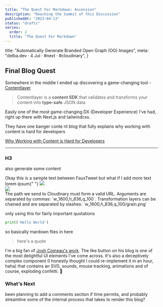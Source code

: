 ```yaml
---
title: "The Quest For Markdown: Ascension"
description: "Reaching the Summit of this Discussion"
publishedAt: "2023-04-13"
status: "drafts"
series:
  order: 2
  title: "The Quest For Markdown"
---
```



  title: "Automatically Generate Branded Open Graph (OG) Images",
  meta: "delba.dev · 4 Jul · #next · #cloudinary",
}


## Final Blog Quest

Somewhere in the middle I ended up discovering a game-changing tool - [Contentlayer](https://www.contentlayer.dev/)

> Contentlayer is a **content SDK** that validates and transforms your content into **type-safe** JSON data

Easily one of the most game-changing DX (Developer Experience) I've had, right up there with Next.js and tailwindcss.

They have one banger conte nt blog that fully explains why working with content is hard for developers

[Why Working with Content is Hard for Developers](https://www.contentlayer.dev/blog/working-with-content-is-hard-for-developers)

---

### H3

also generate some content

<FauxTweet>
  Okay this is a sample text between FauxTweet but what if I add more text lorem
  ipsum{" "}
</FauxTweet>

<FauxTweet>
  <Img
    src={createOgImage({
      title: variables.title,
      meta: variables.meta,
    })}
    width={1600}
    height={836}
  />
</FauxTweet>

<Aside position="left">
  <Img
    caption="Generated image"
    src={createOgImage({
      title: variables.title,
      meta: variables.meta,
    })}
    width={1600}
    height={836}
  />
</Aside>

<Aside position="right" styled={true}>
  The path we send to Cloudinary must form a valid URL. Arguments are separated
  by commas: `w_1600,h_836,q_100`. Transformation layers can be chained and are
  separated by slashes: `w_1600,h_836,q_100/grain.png`

only using this for fairly important quotations

```py
print('Hello World')
```

so basically mardown flies in here

> here's a quote

</Aside>

I'm a big fan of [Josh Comeau's work](https://www.joshwcomeau.com/). The like button on his blog is one of the most delightful UI elements I've come across. It's also a deceptively complex component (I honestly thought I could re-implement it in an hour, haha) that contains an SVG, sounds, mouse tracking, animations and of course, exploding confetti. 🎉

### What's Next

been planning to add a comments section if time permits, and probably streamline some of the internal process that takes to render this blog?
